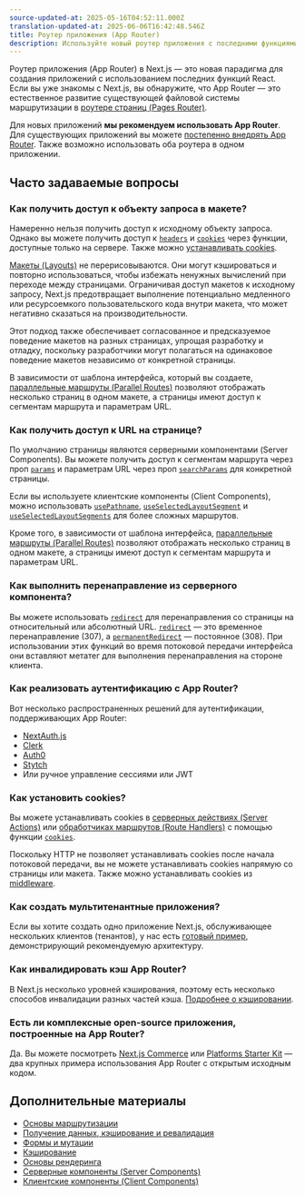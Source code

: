 ```yaml
---
source-updated-at: 2025-05-16T04:52:11.000Z
translation-updated-at: 2025-06-06T16:42:48.546Z
title: Роутер приложения (App Router)
description: Используйте новый роутер приложения с последними функциями Next.js и React, включая макеты (Layouts), серверные компоненты (Server Components), Suspense и другие.
---
```


Роутер приложения (App Router) в Next.js — это новая парадигма для создания приложений с использованием последних функций React. Если вы уже знакомы с Next.js, вы обнаружите, что App Router — это естественное развитие существующей файловой системы маршрутизации в [роутере страниц (Pages Router)](/docs/pages).

Для новых приложений **мы рекомендуем использовать App Router**. Для существующих приложений вы можете [постепенно внедрять App Router](/docs/app/building-your-application/upgrading/app-router-migration). Также возможно использовать оба роутера в одном приложении.

## Часто задаваемые вопросы

### Как получить доступ к объекту запроса в макете?

Намеренно нельзя получить доступ к исходному объекту запроса. Однако вы можете получить доступ к [`headers`](/docs/app/api-reference/functions/headers) и [`cookies`](/docs/app/api-reference/functions/cookies) через функции, доступные только на сервере. Также можно [устанавливать cookies](#how-can-i-set-cookies).

[Макеты (Layouts)](/docs/app/building-your-application/routing/pages-and-layouts#layouts) не перерисовываются. Они могут кэшироваться и повторно использоваться, чтобы избежать ненужных вычислений при переходе между страницами. Ограничивая доступ макетов к исходному запросу, Next.js предотвращает выполнение потенциально медленного или ресурсоемкого пользовательского кода внутри макета, что может негативно сказаться на производительности.

Этот подход также обеспечивает согласованное и предсказуемое поведение макетов на разных страницах, упрощая разработку и отладку, поскольку разработчики могут полагаться на одинаковое поведение макетов независимо от конкретной страницы.

В зависимости от шаблона интерфейса, который вы создаете, [параллельные маршруты (Parallel Routes)](/docs/app/building-your-application/routing/parallel-routes) позволяют отображать несколько страниц в одном макете, а страницы имеют доступ к сегментам маршрута и параметрам URL.

### Как получить доступ к URL на странице?

По умолчанию страницы являются серверными компонентами (Server Components). Вы можете получить доступ к сегментам маршрута через проп [`params`](/docs/app/api-reference/file-conventions/page#params-optional) и параметрам URL через проп [`searchParams`](/docs/app/api-reference/file-conventions/page#searchparams-optional) для конкретной страницы.

Если вы используете клиентские компоненты (Client Components), можно использовать [`usePathname`](/docs/app/api-reference/functions/use-pathname), [`useSelectedLayoutSegment`](/docs/app/api-reference/functions/use-selected-layout-segment) и [`useSelectedLayoutSegments`](/docs/app/api-reference/functions/use-selected-layout-segments) для более сложных маршрутов.

Кроме того, в зависимости от шаблона интерфейса, [параллельные маршруты (Parallel Routes)](/docs/app/building-your-application/routing/parallel-routes) позволяют отображать несколько страниц в одном макете, а страницы имеют доступ к сегментам маршрута и параметрам URL.

### Как выполнить перенаправление из серверного компонента?

Вы можете использовать [`redirect`](/docs/app/api-reference/functions/redirect) для перенаправления со страницы на относительный или абсолютный URL. [`redirect`](/docs/app/api-reference/functions/redirect) — это временное перенаправление (307), а [`permanentRedirect`](/docs/app/api-reference/functions/permanentRedirect) — постоянное (308). При использовании этих функций во время потоковой передачи интерфейса они вставляют метатег для выполнения перенаправления на стороне клиента.

### Как реализовать аутентификацию с App Router?

Вот несколько распространенных решений для аутентификации, поддерживающих App Router:

- [NextAuth.js](https://next-auth.js.org/configuration/nextjs#in-app-router)
- [Clerk](https://clerk.com/docs/quickstarts/nextjs)
- [Auth0](https://github.com/auth0/nextjs-auth0#app-router)
- [Stytch](https://stytch.com/docs/example-apps/frontend/nextjs)
- Или ручное управление сессиями или JWT

### Как установить cookies?

Вы можете устанавливать cookies в [серверных действиях (Server Actions)](/docs/app/building-your-application/data-fetching/forms-and-mutations#setting-cookies) или [обработчиках маршрутов (Route Handlers)](/docs/app/building-your-application/routing/route-handlers) с помощью функции [`cookies`](/docs/app/api-reference/functions/cookies).

Поскольку HTTP не позволяет устанавливать cookies после начала потоковой передачи, вы не можете устанавливать cookies напрямую со страницы или макета. Также можно устанавливать cookies из [middleware](/docs/app/building-your-application/routing/middleware#using-cookies).

### Как создать мультитенантные приложения?

Если вы хотите создать одно приложение Next.js, обслуживающее нескольких клиентов (тенантов), у нас есть [готовый пример](https://vercel.com/templates/next.js/platforms-starter-kit), демонстрирующий рекомендуемую архитектуру.

### Как инвалидировать кэш App Router?

В Next.js несколько уровней кэширования, поэтому есть несколько способов инвалидации разных частей кэша. [Подробнее о кэшировании](/docs/app/building-your-application/caching).

### Есть ли комплексные open-source приложения, построенные на App Router?

Да. Вы можете посмотреть [Next.js Commerce](https://vercel.com/templates/next.js/nextjs-commerce) или [Platforms Starter Kit](https://vercel.com/templates/next.js/platforms-starter-kit) — два крупных примера использования App Router с открытым исходным кодом.

## Дополнительные материалы

- [Основы маршрутизации](/docs/app/building-your-application/routing)
- [Получение данных, кэширование и ревалидация](/docs/app/building-your-application/data-fetching/fetching-caching-and-revalidating)
- [Формы и мутации](/docs/app/building-your-application/data-fetching/forms-and-mutations)
- [Кэширование](/docs/app/building-your-application/caching)
- [Основы рендеринга](/docs/app/building-your-application/rendering)
- [Серверные компоненты (Server Components)](/docs/app/building-your-application/rendering/server-components)
- [Клиентские компоненты (Client Components)](/docs/app/building-your-application/rendering/client-components)